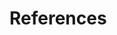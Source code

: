 # References {.unnumbered #sec-appendix-references}

::: {#refs}
:::

\clearpage
\addcontentsline{toc}{chapter}{Index}
\printindex
